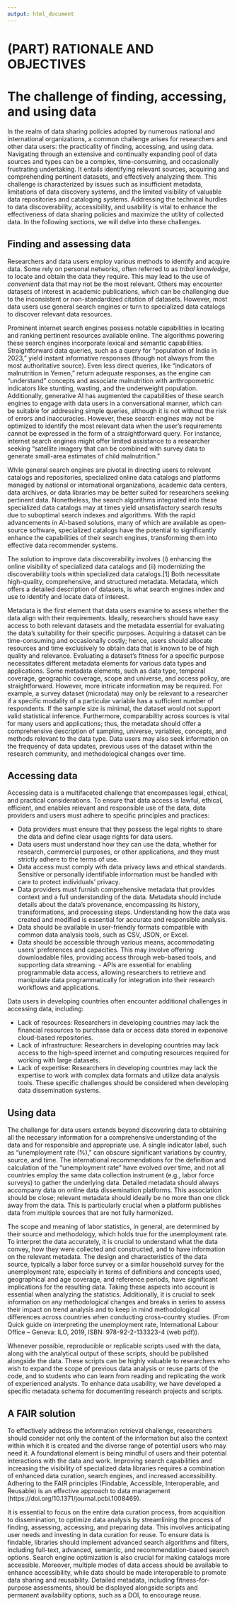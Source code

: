 ```yaml
---
output: html_document
---
```


# (PART) RATIONALE AND OBJECTIVES  {-}

# The challenge of finding, accessing, and using data {#chapter01}

In the realm of data sharing policies adopted by numerous national and international organizations, a common challenge arises for researchers and other data users: the practicality of finding, accessing, and using data. Navigating through an extensive and continually expanding pool of data sources and types can be a complex, time-consuming, and occasionally frustrating undertaking. It entails identifying relevant sources, acquiring and comprehending pertinent datasets, and effectively analyzing them. This challenge is characterized by issues such as insufficient metadata, limitations of data discovery systems, and the limited visibility of valuable data repositories and cataloging systems. Addressing the technical hurdles to data discoverability, accessibility, and usability is vital to enhance the effectiveness of data sharing policies and maximize the utility of collected data. In the following sections, we will delve into these challenges.

## Finding and assessing data

Researchers and data users employ various methods to identify and acquire data. Some rely on personal networks, often referred to as *tribal knowledge*, to locate and obtain the data they require. This may lead to the use of *convenient* data that may not be the most relevant. Others may encounter datasets of interest in academic publications, which can be challenging due to the inconsistent or non-standardized citation of datasets. However, most data users use general search engines or turn to specialized data catalogs to discover relevant data resources.

Prominent internet search engines possess notable capabilities in locating and ranking pertinent resources available online. The algorithms powering these search engines incorporate lexical and semantic capabilities. Straightforward data queries, such as a query for "population of India in 2023," yield instant informative responses (though not always from the most authoritative source). Even less direct queries, like "indicators of malnutrition in Yemen," return adequate responses, as the engine can "understand" concepts and associate malnutrition with anthropometric indicators like stunting, wasting, and the underweight population. Additionally, generative AI has augmented the capabilities of these search engines to engage with data users in a conversational manner, which can be suitable for addressing simple queries, although it is not without the risk of errors and inaccuracies. However, these search engines may not be optimized to identify the most relevant data when the user's requirements cannot be expressed in the form of a straightforward query. For instance, internet search engines might offer limited assistance to a researcher seeking "satellite imagery that can be combined with survey data to generate small-area estimates of child malnutrition."

While general search engines are pivotal in directing users to relevant catalogs and repositories, specialized online data catalogs and platforms managed by national or international organizations, academic data centers, data archives, or data libraries may be better suited for researchers seeking pertinent data. Nonetheless, the search algorithms integrated into these specialized data catalogs may at times yield unsatisfactory search results due to suboptimal search indexes and algorithms. With the rapid advancements in AI-based solutions, many of which are available as open-source software, specialized catalogs have the potential to significantly enhance the capabilities of their search engines, transforming them into effective data recommender systems.

The solution to improve data discoverability involves (i) enhancing the online visibility of specialized data catalogs and (ii) modernizing the discoverability tools within specialized data catalogs.[1] Both necessitate high-quality, comprehensive, and structured metadata. Metadata, which offers a detailed description of datasets, is what search engines index and use to identify and locate data of interest.

Metadata is the first element that data users examine to assess whether the data align with their requirements. Ideally, researchers should have easy access to both relevant datasets and the metadata essential for evaluating the data's suitability for their specific purposes. Acquiring a dataset can be time-consuming and occasionally costly; hence, users should allocate resources and time exclusively to obtain data that is known to be of high quality and relevance. Evaluating a dataset's fitness for a specific purpose necessitates different metadata elements for various data types and applications. Some metadata elements, such as data type, temporal coverage, geographic coverage, scope and universe, and access policy, are straightforward. However, more intricate information may be required. For example, a survey dataset (microdata) may only be relevant to a researcher if a specific modality of a particular variable has a sufficient number of respondents. If the sample size is minimal, the dataset would not support valid statistical inference. Furthermore, comparability across sources is vital for many users and applications; thus, the metadata should offer a comprehensive description of sampling, universe, variables, concepts, and methods relevant to the data type. Data users may also seek information on the frequency of data updates, previous uses of the dataset within the research community, and methodological changes over time.

## Accessing data

Accessing data is a multifaceted challenge that encompasses legal, ethical, and practical considerations. To ensure that data access is lawful, ethical, efficient, and enables relevant and responsible use of the data, data providers and users must adhere to specific principles and practices:

- Data providers must ensure that they possess the legal rights to share the data and define clear usage rights for data users. 
- Data users must understand how they can use the data, whether for research, commercial purposes, or other applications, and they must strictly adhere to the terms of use.
- Data access must comply with data privacy laws and ethical standards. Sensitive or personally identifiable information must be handled with care to protect individuals' privacy.
- Data providers must furnish comprehensive metadata that provides context and a full understanding of the data. Metadata should include details about the data's provenance, encompassing its history, transformations, and processing steps. Understanding how the data was created and modified is essential for accurate and responsible analysis.
- Data should be available in user-friendly formats compatible with common data analysis tools, such as CSV, JSON, or Excel.
- Data should be accessible through various means, accommodating users' preferences and capacities. This may involve offering downloadable files, providing access through web-based tools, and supporting data streaming. - APIs are essential for enabling programmable data access, allowing researchers to retrieve and manipulate data programmatically for integration into their research workflows and applications.

Data users in developing countries often encounter additional challenges in accessing data, including:

- Lack of resources: Researchers in developing countries may lack the financial resources to purchase data or access data stored in expensive cloud-based repositories.
- Lack of infrastructure: Researchers in developing countries may lack access to the high-speed internet and computing resources required for working with large datasets.
- Lack of expertise: Researchers in developing countries may lack the expertise to work with complex data formats and utilize data analysis tools. 
These specific challenges should be considered when developing data dissemination systems.

## Using data

The challenge for data users extends beyond discovering data to obtaining all the necessary information for a comprehensive understanding of the data and for responsible and appropriate use. A single indicator label, such as "unemployment rate (%)," can obscure significant variations by country, source, and time. The international recommendations for the definition and calculation of the "unemployment rate" have evolved over time, and not all countries employ the same data collection instrument (e.g., labor force surveys) to gather the underlying data. Detailed metadata should always accompany data on online data dissemination platforms. This association should be close; relevant metadata should ideally be no more than one click away from the data. This is particularly crucial when a platform publishes data from multiple sources that are not fully harmonized.

:::quote
The scope and meaning of labor statistics, in general, are determined by their source and methodology, which holds true for the unemployment rate. To interpret the data accurately, it is crucial to understand what the data convey, how they were collected and constructed, and to have information on the relevant metadata. The design and characteristics of the data source, typically a labor force survey or a similar household survey for the unemployment rate, especially in terms of definitions and concepts used, geographical and age coverage, and reference periods, have significant implications for the resulting data. Taking these aspects into account is essential when analyzing the statistics. Additionally, it is crucial to seek information on any methodological changes and breaks in series to assess their impact on trend analysis and to keep in mind methodological differences across countries when conducting cross-country studies. (From Quick guide on interpreting the unemployment rate, International Labour Office – Geneva: ILO, 2019, ISBN: 978-92-2-133323-4 (web pdf)).
:::

Whenever possible, reproducible or replicable scripts used with the data, along with the analytical output of these scripts, should be published alongside the data. These scripts can be highly valuable to researchers who wish to expand the scope of previous data analysis or reuse parts of the code, and to students who can learn from reading and replicating the work of experienced analysts. To enhance data usability, we have developed a specific metadata schema for documenting research projects and scripts.

## A FAIR solution

To effectively address the information retrieval challenge, researchers should consider not only the content of the information but also the context within which it is created and the diverse range of potential users who may need it. A foundational element is being mindful of users and their potential interactions with the data and work. Improving search capabilities and increasing the visibility of specialized data libraries requires a combination of enhanced data curation, search engines, and increased accessibility. Adhering to the FAIR principles (Findable, Accessible, Interoperable, and Reusable) is an effective approach to data management (https://doi.org/10.1371/journal.pcbi.1008469).

It is essential to focus on the entire data curation process, from acquisition to dissemination, to optimize data analysis by streamlining the process of finding, assessing, accessing, and preparing data. This involves anticipating user needs and investing in data curation for reuse. To ensure data is findable, libraries should implement advanced search algorithms and filters, including full-text, advanced, semantic, and recommendation-based search options. Search engine optimization is also crucial for making catalogs more accessible. Moreover, multiple modes of data access should be available to enhance accessibility, while data should be made interoperable to promote data sharing and reusability. Detailed metadata, including fitness-for-purpose assessments, should be displayed alongside scripts and permanent availability options, such as a DOI, to encourage reuse.
